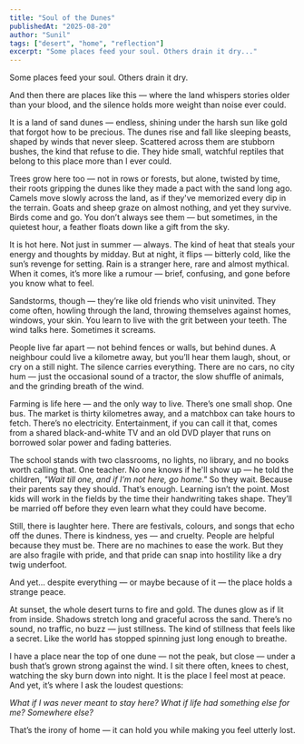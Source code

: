 ```yaml
---
title: "Soul of the Dunes"
publishedAt: "2025-08-20"
author: "Sunil"
tags: ["desert", "home", "reflection"]
excerpt: "Some places feed your soul. Others drain it dry..."
---
```


Some places feed your soul. Others drain it dry.

And then there are places like this — where the land whispers stories older than your blood, and the silence holds more weight than noise ever could.

It is a land of sand dunes — endless, shining under the harsh sun like gold that forgot how to be precious. The dunes rise and fall like sleeping beasts, shaped by winds that never sleep. Scattered across them are stubborn bushes, the kind that refuse to die. They hide small, watchful reptiles that belong to this place more than I ever could.

Trees grow here too — not in rows or forests, but alone, twisted by time, their roots gripping the dunes like they made a pact with the sand long ago. Camels move slowly across the land, as if they've memorized every dip in the terrain. Goats and sheep graze on almost nothing, and yet they survive. Birds come and go. You don’t always see them — but sometimes, in the quietest hour, a feather floats down like a gift from the sky.

It is hot here. Not just in summer — always. The kind of heat that steals your energy and thoughts by midday. But at night, it flips — bitterly cold, like the sun’s revenge for setting. Rain is a stranger here, rare and almost mythical. When it comes, it’s more like a rumour — brief, confusing, and gone before you know what to feel.

Sandstorms, though — they’re like old friends who visit uninvited. They come often, howling through the land, throwing themselves against homes, windows, your skin. You learn to live with the grit between your teeth. The wind talks here. Sometimes it screams.

People live far apart — not behind fences or walls, but behind dunes. A neighbour could live a kilometre away, but you’ll hear them laugh, shout, or cry on a still night. The silence carries everything. There are no cars, no city hum — just the occasional sound of a tractor, the slow shuffle of animals, and the grinding breath of the wind.

Farming is life here — and the only way to live. There’s one small shop. One bus. The market is thirty kilometres away, and a matchbox can take hours to fetch. There’s no electricity. Entertainment, if you can call it that, comes from a shared black-and-white TV and an old DVD player that runs on borrowed solar power and fading batteries.

The school stands with two classrooms, no lights, no library, and no books worth calling that. One teacher. No one knows if he'll show up — he told the children, _"Wait till one, and if I’m not here, go home."_ So they wait. Because their parents say they should. That’s enough. Learning isn’t the point. Most kids will work in the fields by the time their handwriting takes shape. They’ll be married off before they even learn what they could have become.

Still, there is laughter here. There are festivals, colours, and songs that echo off the dunes. There is kindness, yes — and cruelty. People are helpful because they must be. There are no machines to ease the work. But they are also fragile with pride, and that pride can snap into hostility like a dry twig underfoot.

And yet... despite everything — or maybe because of it — the place holds a strange peace.

At sunset, the whole desert turns to fire and gold. The dunes glow as if lit from inside. Shadows stretch long and graceful across the sand. There’s no sound, no traffic, no buzz — just stillness. The kind of stillness that feels like a secret. Like the world has stopped spinning just long enough to breathe.

I have a place near the top of one dune — not the peak, but close — under a bush that’s grown strong against the wind. I sit there often, knees to chest, watching the sky burn down into night. It is the place I feel most at peace. And yet, it’s where I ask the loudest questions:

_What if I was never meant to stay here? What if life had something else for me? Somewhere else?_

That’s the irony of home — it can hold you while making you feel utterly lost.
